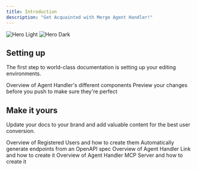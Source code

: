 ```yaml
---
title: Introduction
description: "Get Acquainted with Merge Agent Handler!"
---
```


<img
  className="block dark:hidden"
  src="/images/hero-light.png"
  alt="Hero Light"
/>
<img
  className="hidden dark:block"
  src="/images/hero-dark.png"
  alt="Hero Dark"
/>

## Setting up

The first step to world-class documentation is setting up your editing environments.

<CardGroup cols={2}>
  <Card
    title="Learn the Basics"
    icon="pen-to-square"
    href="https://mintlify.com/docs/quickstart"
  >
    Overview of Agent Handler's different components
  </Card>
  <Card
    title="Preview Changes"
    icon="image"
    href="https://mintlify.com/docs/development"
  >
    Preview your changes before you push to make sure they're perfect
  </Card>
</CardGroup>

## Make it yours

Update your docs to your brand and add valuable content for the best user conversion.

<CardGroup cols={2}>
  <Card
    title="Registered Users"
    icon="palette"
    href="https://mintlify.com/docs/settings/global"
  >
    Overview of Registered Users and how to create them
  </Card>
  <Card
    title="Authentication"
    icon="code"
    href="https://mintlify.com/docs/api-playground/openapi"
  >
    Automatically generate endpoints from an OpenAPI spec
  </Card>
  <Card
    title="Agent Handler Link"
    icon="screwdriver-wrench"
    href="https://mintlify.com/docs/content/components/accordions"
  >
    Overview of Agent Handler Link and how to create it
  </Card>
  <Card
    title="Agent Handler MCP Server"
    icon="stars"
    href="https://mintlify.com/customers"
  >
    Overview of Agent Handler MCP Server and how to create it
  </Card>
</CardGroup>
